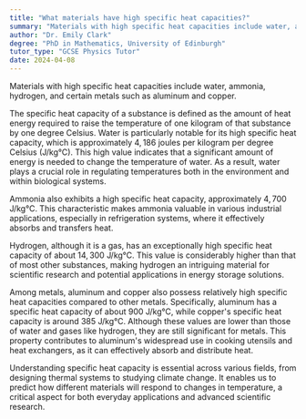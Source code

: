 ```yaml
---
title: "What materials have high specific heat capacities?"
summary: "Materials with high specific heat capacities include water, ammonia, hydrogen, and metals such as aluminum and copper, which can absorb significant heat without a large temperature change."
author: "Dr. Emily Clark"
degree: "PhD in Mathematics, University of Edinburgh"
tutor_type: "GCSE Physics Tutor"
date: 2024-04-08
---
```


Materials with high specific heat capacities include water, ammonia, hydrogen, and certain metals such as aluminum and copper.

The specific heat capacity of a substance is defined as the amount of heat energy required to raise the temperature of one kilogram of that substance by one degree Celsius. Water is particularly notable for its high specific heat capacity, which is approximately $4,186$ joules per kilogram per degree Celsius (J/kg°C). This high value indicates that a significant amount of energy is needed to change the temperature of water. As a result, water plays a crucial role in regulating temperatures both in the environment and within biological systems.

Ammonia also exhibits a high specific heat capacity, approximately $4,700$ J/kg°C. This characteristic makes ammonia valuable in various industrial applications, especially in refrigeration systems, where it effectively absorbs and transfers heat.

Hydrogen, although it is a gas, has an exceptionally high specific heat capacity of about $14,300$ J/kg°C. This value is considerably higher than that of most other substances, making hydrogen an intriguing material for scientific research and potential applications in energy storage solutions.

Among metals, aluminum and copper also possess relatively high specific heat capacities compared to other metals. Specifically, aluminum has a specific heat capacity of about $900$ J/kg°C, while copper's specific heat capacity is around $385$ J/kg°C. Although these values are lower than those of water and gases like hydrogen, they are still significant for metals. This property contributes to aluminum's widespread use in cooking utensils and heat exchangers, as it can effectively absorb and distribute heat.

Understanding specific heat capacity is essential across various fields, from designing thermal systems to studying climate change. It enables us to predict how different materials will respond to changes in temperature, a critical aspect for both everyday applications and advanced scientific research.
    